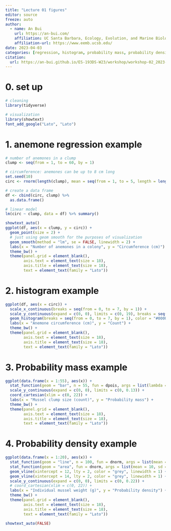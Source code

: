 ```yaml
---
title: "Lecture 01 figures"
editor: source
freeze: auto
author:
  - name: An Bui
    url: https://an-bui.com/
    affiliation: UC Santa Barbara, Ecology, Evolution, and Marine Biology
    affiliation-url: https://www.eemb.ucsb.edu/
date: 2023-04-03
categories: [regression, histogram, probability mass, probability density]
citation:
  url: https://an-bui.github.io/ES-193DS-W23/workshop/workshop-02_2023-04-12.html
---
```


# 0. set up

```r
# cleaning
library(tidyverse)

# visualization
library(showtext)
font_add_google("Lato", "Lato")
```

# 1. anemone regression example

```r
# number of anemones in a clump
clump <- seq(from = 1, to = 60, by = 1)

# circumference: anemones can be up to 8 cm long
set.seed(10)
circ <- rnorm(length(clump), mean = seq(from = 1, to = 5, length = length(clump)), sd = 1) 

# create a data frame
df <- cbind(circ, clump) %>% 
  as.data.frame() 

# linear model
lm(circ ~ clump, data = df) %>% summary()

showtext_auto()
ggplot(df, aes(x = clump, y = circ)) +
  geom_point(size = 2) +
  # just using geom smooth for the purposes of visualization
  geom_smooth(method = "lm", se = FALSE, linewidth = 2) +
  labs(x = "Number of anemones in a colony", y = "Circumference (cm)") +
  theme_bw() +
  theme(panel.grid = element_blank(),
        axis.text = element_text(size = 18),
        axis.title = element_text(size = 18),
        text = element_text(family = "Lato"))
```

# 2. histogram example

```r
ggplot(df, aes(x = circ)) +
  scale_x_continuous(breaks = seq(from = 0, to = 7, by = 1)) +
  scale_y_continuous(expand = c(0, 0), limits = c(0, 19), breaks = seq(from = 0, to = 18, by = 3)) +
  geom_histogram(breaks = seq(from = 0, to = 7, by = 1), color = "#000000", fill = "lightblue") +
  labs(x = "Anemone circumference (cm)", y = "Count") +
  theme_bw() +
  theme(panel.grid = element_blank(),
        axis.text = element_text(size = 18),
        axis.title = element_text(size = 18),
        text = element_text(family = "Lato")) 
```

# 3. Probability mass example

```r
ggplot(data.frame(x = 1:55), aes(x)) +
  stat_function(geom = "bar", n = 55, fun = dpois, args = list(lambda = 10), fill = "coral") +
  scale_y_continuous(expand = c(0, 0), limits = c(0, 0.13)) +
  coord_cartesian(xlim = c(0, 22)) +
  labs(x = "Mussel clump size (count)", y = "Probability mass") +
  theme_bw() +
  theme(panel.grid = element_blank(),
        axis.text = element_text(size = 18),
        axis.title = element_text(size = 18),
        text = element_text(family = "Lato")) 
```

# 4. Probability density example

```r
ggplot(data.frame(x = 1:20), aes(x)) +
  stat_function(geom = "line", n = 100, fun = dnorm, args = list(mean = 10, sd = 2), linewidth = 1) +
  stat_function(geom = "area", fun = dnorm, args = list(mean = 10, sd = 2), xlim = c(12, 14), fill = "turquoise3") +
  geom_vline(xintercept = 12, lty = 2, color = "grey", linewidth = 1) +
  geom_vline(xintercept = 14, lty = 2, color = "grey", linewidth = 1) +
  scale_y_continuous(expand = c(0, 0), limits = c(0, 0.22)) +
  # coord_cartesian(xlim = c(0, 22)) +
  labs(x = "Individual mussel weight (g)", y = "Probability density") +
  theme_bw() +
  theme(panel.grid = element_blank(),
        axis.text = element_text(size = 18),
        axis.title = element_text(size = 18),
        text = element_text(family = "Lato")) 
  
showtext_auto(FALSE)
```

